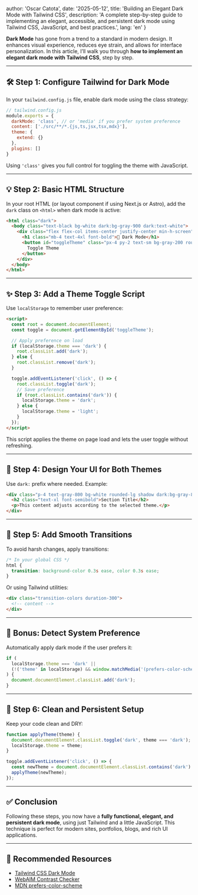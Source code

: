 
  author: 'Oscar Catota',
  date: '2025-05-12',
  title: 'Building an Elegant Dark Mode with Tailwind CSS',
  description: 'A complete step-by-step guide to implementing an elegant, accessible, and persistent dark mode using Tailwind CSS, JavaScript, and best practices.',
  lang: 'en'
}


**Dark Mode** has gone from a trend to a standard in modern design. It enhances visual experience, reduces eye strain, and allows for interface personalization. In this article, I’ll walk you through **how to implement an elegant dark mode with Tailwind CSS**, step by step.

---

## 🛠️ Step 1: Configure Tailwind for Dark Mode

In your `tailwind.config.js` file, enable dark mode using the class strategy:

```js
// tailwind.config.js
module.exports = {
  darkMode: 'class', // or 'media' if you prefer system preference
  content: ['./src/**/*.{js,ts,jsx,tsx,mdx}'],
  theme: {
    extend: {}
  },
  plugins: []
}
```

Using `'class'` gives you full control for toggling the theme with JavaScript.

---

## 💡 Step 2: Basic HTML Structure

In your root HTML (or layout component if using Next.js or Astro), add the `dark` class on `<html>` when dark mode is active:

```html
<html class="dark">
  <body class="text-black bg-white dark:bg-gray-900 dark:text-white">
    <div class="flex flex-col items-center justify-center min-h-screen">
      <h1 class="mb-4 text-4xl font-bold">🌙 Dark Mode</h1>
      <button id="toggleTheme" class="px-4 py-2 text-sm bg-gray-200 rounded dark:bg-gray-700">
        Toggle Theme
      </button>
    </div>
  </body>
</html>
```

---

## ✨ Step 3: Add a Theme Toggle Script

Use `localStorage` to remember user preference:

```html
<script>
  const root = document.documentElement;
  const toggle = document.getElementById('toggleTheme');

  // Apply preference on load
  if (localStorage.theme === 'dark') {
    root.classList.add('dark');
  } else {
    root.classList.remove('dark');
  }

  toggle.addEventListener('click', () => {
    root.classList.toggle('dark');
    // Save preference
    if (root.classList.contains('dark')) {
      localStorage.theme = 'dark';
    } else {
      localStorage.theme = 'light';
    }
  });
</script>
```

This script applies the theme on page load and lets the user toggle without refreshing.

---

## 🎨 Step 4: Design Your UI for Both Themes

Use `dark:` prefix where needed. Example:

```html
<div class="p-4 text-gray-800 bg-white rounded-lg shadow dark:bg-gray-800 dark:text-gray-100">
  <h2 class="text-xl font-semibold">Section Title</h2>
  <p>This content adjusts according to the selected theme.</p>
</div>
```

---

## 🧪 Step 5: Add Smooth Transitions

To avoid harsh changes, apply transitions:

```css
/* In your global CSS */
html {
  transition: background-color 0.3s ease, color 0.3s ease;
}
```

Or using Tailwind utilities:

```html
<div class="transition-colors duration-300">
  <!-- content -->
</div>
```

---

## 🧠 Bonus: Detect System Preference

Automatically apply dark mode if the user prefers it:

```js
if (
  localStorage.theme === 'dark' ||
  (!('theme' in localStorage) && window.matchMedia('(prefers-color-scheme: dark)').matches)
) {
  document.documentElement.classList.add('dark');
}
```

---

## 🧹 Step 6: Clean and Persistent Setup

Keep your code clean and DRY:

```js
function applyTheme(theme) {
  document.documentElement.classList.toggle('dark', theme === 'dark');
  localStorage.theme = theme;
}

toggle.addEventListener('click', () => {
  const newTheme = document.documentElement.classList.contains('dark') ? 'light' : 'dark';
  applyTheme(newTheme);
});
```

---

## ✅ Conclusion

Following these steps, you now have a **fully functional, elegant, and persistent dark mode**, using just Tailwind and a little JavaScript. This technique is perfect for modern sites, portfolios, blogs, and rich UI applications.



---

## 🔗 Recommended Resources

- [Tailwind CSS Dark Mode](https://tailwindcss.com/docs/dark-mode)
- [WebAIM Contrast Checker](https://webaim.org/resources/contrastchecker/)
- [MDN prefers-color-scheme](https://developer.mozilla.org/en-US/docs/Web/CSS/@media/prefers-color-scheme)
